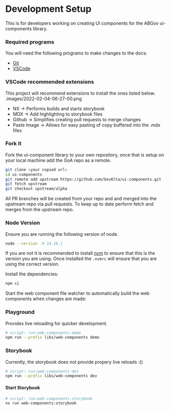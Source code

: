 
<Meta title="Setup/Contributors" />

# Development Setup

<Note type="caution">
  This is for developers working on creating UI components for the ABGov ui-components library.
</Note>

### Required programs
You will need the following programs to make changes to the docs:
- [Git](https://git-scm.com/downloads)
- [VSCode](https://code.visualstudio.com)

### VSCode recommended extensions
This project will recommend extensions to install the ones listed below.
.images/2022-02-04-06-27-00.png
- NX -> Performs builds and starts storybook
- MDX -> Add highlighting to storybook files
- Github -> Simplifies creating pull requests to merge changes
- Paste Image -> Allows for easy pasting of copy buffered  into the .mdx files

### Fork it

Fork the ui-component library to your own repository, once that is setup on your local machine add the GoA repo as a remote.

```bash
git clone <your copied url>
cd ui-components
git remote add upstream https://github.com/GovAlta/ui-components.git
git fetch upstream
git checkout upstream/alpha
```

All PR branches will be created from your repo and and merged into the upstream repo via pull requests. To keep up to date perform fetch and merges from the upstream repo.

### Node Version

Ensure you are running the following version of node.

```bash
node --version  # 14.16.1
```

If you are not it is recommended to install [nvm](https://github.com/nvm-sh/nvm) to ensure that this is the version you are using. Once installed the `.nvmrc` will ensure that you are using the correct version.


Install the dependencies:

```bash
npm ci
```

Start the web component file watcher to automatically build the web components when changes are made:


### Playground

Provides live reloading for quicker development.

```bash
# script: run:web-components-demo
npm run --prefix libs/web-components demo
```

### Storybook

Currently, the storybook does not provide propery live reloads :()

```bash
# script: run:web-components-dev
npm run --prefix libs/web-components dev
```

#### Start Storybook

```bash
# script: run:web-components-storybook
nx run web-components:storybook
```
